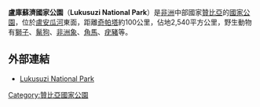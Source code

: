 {{Infobox Protected area
| name = 盧庫蘇濟國家公園
| iucn_category = II
| photo = 
| photo_caption = 
| location = {{flag|Zambia}}
| nearest_city = [[奇帕塔|奇帕塔]]
| coords = {{coord|13|00|S|32|30|E|region:MW_type:landmark_source:dewiki|display=inline,title}}
| lat_d = 
| lat_m = 
| lat_s = 
| lat_NS = 
| long_d = 
| long_m = 
| long_s = 
| long_EW = 
| area = 
| established = 
| visitation_num = 
| visitation_year = 
| governing_body = 
}}

'''盧庫蘇濟國家公園'''（'''Lukusuzi National Park'''）是[[非洲|非洲]]中部國家[[贊比亞|贊比亞]]的[[國家公園|國家公園]]，位於[[盧安瓜河|盧安瓜河]]東面，距離[[奇帕塔|奇帕塔]]約100公里，佔地2,540平方公里，野生動物有[[獅子|獅子]]、[[鬣狗科|鬣狗]]、[[非洲象|非洲象]]、[[角馬|角馬]]、[[疣豬|疣豬]]等。

==外部連結==
*[http://www.luangwa.net/zambia_info/parks_in_zambia/lukusuzi/default.htm Lukusuzi National Park] {{Wayback|url=http://www.luangwa.net/zambia_info/parks_in_zambia/lukusuzi/default.htm |date=20160303201351 }}

{{DEFAULTSORT:Lukusuzi}}
[[Category:贊比亞國家公園|Category:贊比亞國家公園]]

{{Zambia-stub}}